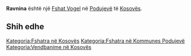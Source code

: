 {{Fshat në Kosovës
 | Emri                = Ravnina
| srp_N_name = Ravnina
| srp_N_FULL_NAME_RO = Ravnina
| srp_N_FULL_NAME_ND_RO = Ravnina
| srp_N_SORT_NAME_RG = RAVNINA
| srp_N_FULL_NAME_RG = Ravnina
| srp_N_FULL_NAME_ND_RG = Ravnina

 | Emri (Rasa dhanore) = 
 | Figura              = 
 | Shteti              = Kosovo
 | Komuna              = Podujevë
 | Kodi postar         = 
 | Sipërfaqja          = 

 | Popullsia           = 

 | Regj. i popullsisë  = 
 | Dend. e popullsisë  = 
 | Faqja zyrtare       = 
 <!--- Koordinatat ----> 
 | Gjerësia            = 42.968142
 | Gjatësia            = 21.155016
 | Lartësia            = 
}}
'''Ravnina''' është një [[Fshat Vogel]] në [[Podujevë]] të [[Kosovës]].

<!-- == Gjeografia == -->
<!-- == Historia == -->
<!-- == Demografia == -->
== Shih edhe ==
{{Komuna Podujevë}}
{{Kosovo-Administrata-Cung}}

[[Kategoria:Fshatra në Kosovës]]
[[Kategoria:Fshatra në Kommunes Podujevë]]
[[Kategoria:Vendbanime në Kosovës]]